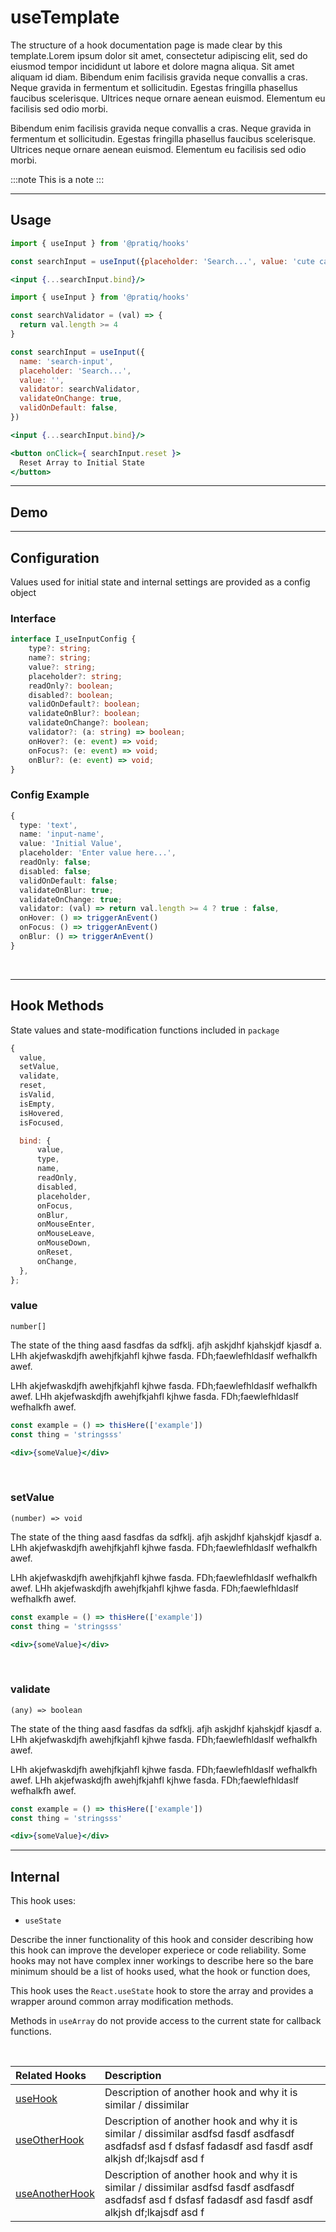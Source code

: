 
# useTemplate

The structure of a hook documentation page is made clear by this template.Lorem 
ipsum dolor sit amet, consectetur adipiscing elit, sed do eiusmod tempor 
incididunt ut labore et dolore magna aliqua. Sit amet aliquam id diam. Bibendum 
enim facilisis gravida neque convallis a cras. Neque gravida in fermentum et 
sollicitudin. Egestas fringilla phasellus faucibus scelerisque. Ultrices neque
 ornare aenean euismod. Elementum eu facilisis sed odio morbi. 

Bibendum enim facilisis gravida neque convallis a cras. Neque gravida in 
fermentum et sollicitudin. Egestas fringilla phasellus faucibus scelerisque. 
Ultrices neque ornare aenean euismod. Elementum eu facilisis sed odio morbi. 




:::note
This is a note
:::

<!-- :::caution Custom Title
This is a note with a custom title
::: -->



<!--=========================================================================-->
<hr />


## Usage

<Tabs>

<TabItem value='simple' label='Simple'>

```jsx
import { useInput } from '@pratiq/hooks'

const searchInput = useInput({placeholder: 'Search...', value: 'cute cats'})

<input {...searchInput.bind}/>
```

</TabItem>

<TabItem value='advanced' label='Advanced'>

```jsx
import { useInput } from '@pratiq/hooks'

const searchValidator = (val) => {
  return val.length >= 4
}

const searchInput = useInput({
  name: 'search-input', 
  placeholder: 'Search...', 
  value: '',
  validator: searchValidator,
  validateOnChange: true,
  validOnDefault: false,
})

<input {...searchInput.bind}/>

<button onClick={ searchInput.reset }>
  Reset Array to Initial State
</button>

```

</TabItem>

</Tabs>
























<!--=========================================================================-->

<hr />


## Demo

<DemoComponent />












 











<hr />

<!--=========================================================================-->


## Configuration

Values used for initial state and internal settings are provided as a config
object 


### Interface
```ts
interface I_useInputConfig {
    type?: string;
    name?: string;
    value?: string;
    placeholder?: string;
    readOnly?: boolean;
    disabled?: boolean;
    validOnDefault?: boolean;
    validateOnBlur?: boolean;
    validateOnChange?: boolean;
    validator?: (a: string) => boolean;
    onHover?: (e: event) => void;
    onFocus?: (e: event) => void;
    onBlur?: (e: event) => void;
}
```


### Config Example

```ts
{
  type: 'text',
  name: 'input-name',
  value: 'Initial Value',
  placeholder: 'Enter value here...',
  readOnly: false;
  disabled: false;
  validOnDefault: false;
  validateOnBlur: true;
  validateOnChange: true;
  validator: (val) => return val.length >= 4 ? true : false,
  onHover: () => triggerAnEvent()
  onFocus: () => triggerAnEvent()
  onBlur: () => triggerAnEvent()
}
```



<br />













<!--=========================================================================-->

<hr />

## Hook Methods

State values and state-modification functions included in `package`


```jsx
{
  value,
  setValue,
  validate,
  reset,
  isValid,
  isEmpty,
  isHovered,
  isFocused,

  bind: {
      value,
      type,
      name,
      readOnly,
      disabled,
      placeholder,
      onFocus,
      onBlur,
      onMouseEnter,
      onMouseLeave,
      onMouseDown,
      onReset,
      onChange,
  },
};
```

<!-- 
### Return Values

Return values may be complex and require an example in a codeblock...
A subheading, text and codeblock would be better
-->

<!-- | Key | Type | Description |
|:--|:--|:--|
`value` | string | A fake config option for stype-guide
`setValue` | string[] | Another placeholder config variable jkhas dfajk sdhflk alsdfkjha sdfkjh alkjsdf kajsdfhakj haksdjf kajhhsdf asdfh lkahldsfasd f  sdfahoiashd fklhawef hdsoify oawehf lkjadlkgj oiadfuv o;awehfkl alsk;dfj oaisudf oaiwejflkj asldkfjaosiuefoawefe
`validate` | | 
`reset` | | 
`isValid` | | 
`isEmpty` | | 
`isHovered` | | 
`isFocused` | | 
`bind` | | 
`bind.value` | | 
`bind.type` | | 
`bind.name` | | 
`bind.readOnly` | | 
`bind.disabled` | | 
`bind.placeHolder` | | 
`bind.onFocus` | | 
`bind.onBlur` | | 
`bind.onMouseEnter` | | 
`bind.onMouseLeave` | | 
`bind.onMouseDown` | | 
`bind.onReset` | | 
`bind.onChange` | |  -->


### value

`number[]`

The state of the thing aasd fasdfas da sdfklj. afjh askjdhf kjahskjdf kjasdf a.
LHh akjefwaskdjfh awehjfkjahfl kjhwe fasda. FDh;faewlefhldaslf wefhalkfh awef.

LHh akjefwaskdjfh awehjfkjahfl kjhwe fasda. FDh;faewlefhldaslf wefhalkfh awef.
LHh akjefwaskdjfh awehjfkjahfl kjhwe fasda. FDh;faewlefhldaslf wefhalkfh awef.

```jsx
const example = () => thisHere(['example'])
const thing = 'stringsss'

<div>{someValue}</div>
```

<br />

### setValue 

`(number) => void`

The state of the thing aasd fasdfas da sdfklj. afjh askjdhf kjahskjdf kjasdf a.
LHh akjefwaskdjfh awehjfkjahfl kjhwe fasda. FDh;faewlefhldaslf wefhalkfh awef.

LHh akjefwaskdjfh awehjfkjahfl kjhwe fasda. FDh;faewlefhldaslf wefhalkfh awef.
LHh akjefwaskdjfh awehjfkjahfl kjhwe fasda. FDh;faewlefhldaslf wefhalkfh awef.

```jsx
const example = () => thisHere(['example'])
const thing = 'stringsss'

<div>{someValue}</div>
```


<br />

### validate 

`(any) => boolean`

The state of the thing aasd fasdfas da sdfklj. afjh askjdhf kjahskjdf kjasdf a.
LHh akjefwaskdjfh awehjfkjahfl kjhwe fasda. FDh;faewlefhldaslf wefhalkfh awef.

LHh akjefwaskdjfh awehjfkjahfl kjhwe fasda. FDh;faewlefhldaslf wefhalkfh awef.
LHh akjefwaskdjfh awehjfkjahfl kjhwe fasda. FDh;faewlefhldaslf wefhalkfh awef.

```jsx
const example = () => thisHere(['example'])
const thing = 'stringsss'

<div>{someValue}</div>
```




















<!--=========================================================================-->

<hr />


## Internal

This hook uses:

- `useState`

Describe the inner functionality of this hook and consider describing how this
hook can improve the developer experiece or code reliability. Some hooks may 
not have complex inner workings to describe here so the bare minimum should be 
a list of hooks used, what the hook or function does, 

This hook uses the `React.useState` hook to store the array and provides 
a wrapper around common array modification methods. 

Methods in `useArray` do
not provide access to the current state for callback functions.












<!--=========================================================================-->

<!--
  Create a component that takes an array of related hooks (name, link, descr)
  and renders a full width table with clickable links to the related docs
-->

<br />


| <k>Related Hooks</k> | Description |
|:--|:--|  
[useHook](#) | Description of another hook and why it is similar / dissimilar 
[useOtherHook](#) | Description of another hook and why it is similar / dissimilar asdfsd fasdf asdfasdf asdfadsf asd f dsfasf fadasdf asd fasdf asdf alkjsh df;lkajsdf asd f
[useAnotherHook](#) | Description of another hook and why it is similar / dissimilar asdfsd fasdf asdfasdf asdfadsf asd f dsfasf fadasdf asd fasdf asdf alkjsh df;lkajsdf asd f
<br />